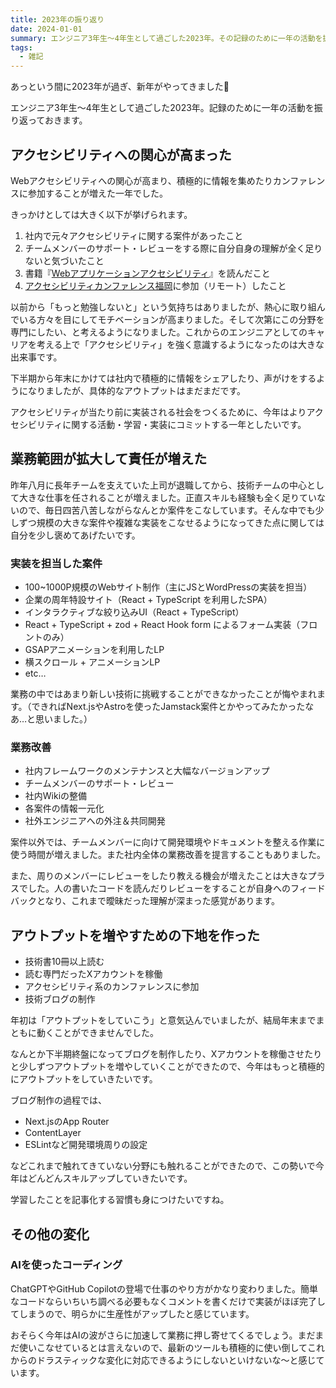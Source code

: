```yaml
---
title: 2023年の振り返り
date: 2024-01-01
summary: エンジニア3年生〜4年生として過ごした2023年。その記録のために一年の活動を振り返っておきます。
tags:
  - 雑記
---
```


あっという間に2023年が過ぎ、新年がやってきました🐲

エンジニア3年生〜4年生として過ごした2023年。記録のために一年の活動を振り返っておきます。

## アクセシビリティへの関心が高まった

Webアクセシビリティへの関心が高まり、積極的に情報を集めたりカンファレンスに参加することが増えた一年でした。

きっかけとしては大きく以下が挙げられます。

1. 社内で元々アクセシビリティに関する案件があったこと
2. チームメンバーのサポート・レビューをする際に自分自身の理解が全く足りないと気づいたこと
3. 書籍『[Webアプリケーションアクセシビリティ](https://gihyo.jp/book/2023/978-4-297-13366-5)』を読んだこと
4. [アクセシビリティカンファレンス福岡](https://fukuoka.a11yconf.net/)に参加（リモート）したこと

以前から「もっと勉強しないと」という気持ちはありましたが、熱心に取り組んでいる方々を目にしてモチベーションが高まりました。そして次第にこの分野を専門にしたい、と考えるようになりました。これからのエンジニアとしてのキャリアを考える上で「アクセシビリティ」を強く意識するようになったのは大きな出来事です。

下半期から年末にかけては社内で積極的に情報をシェアしたり、声がけをするようになりましたが、具体的なアウトプットはまだまだです。

アクセシビリティが当たり前に実装される社会をつくるために、今年はよりアクセシビリティに関する活動・学習・実装にコミットする一年としたいです。

## 業務範囲が拡大して責任が増えた

昨年八月に長年チームを支えていた上司が退職してから、技術チームの中心として大きな仕事を任されることが増えました。正直スキルも経験も全く足りていないので、毎日四苦八苦しながらなんとか案件をこなしています。そんな中でも少しずつ規模の大きな案件や複雑な実装をこなせるようになってきた点に関しては自分を少し褒めてあげたいです。

### 実装を担当した案件

- 100~1000P規模のWebサイト制作（主にJSとWordPressの実装を担当）
- 企業の周年特設サイト（React + TypeScript を利用したSPA）
- インタラクティブな絞り込みUI（React + TypeScript）
- React + TypeScript + zod + React Hook form によるフォーム実装（フロントのみ）
- GSAPアニメーションを利用したLP
- 横スクロール + アニメーションLP
- etc…

業務の中ではあまり新しい技術に挑戦することができなかったことが悔やまれます。（できればNext.jsやAstroを使ったJamstack案件とかやってみたかったなあ…と思いました。）

### 業務改善

- 社内フレームワークのメンテナンスと大幅なバージョンアップ
- チームメンバーのサポート・レビュー
- 社内Wikiの整備
- 各案件の情報一元化
- 社外エンジニアへの外注＆共同開発

案件以外では、チームメンバーに向けて開発環境やドキュメントを整える作業に使う時間が増えました。また社内全体の業務改善を提言することもありました。

また、周りのメンバーにレビューをしたり教える機会が増えたことは大きなプラスでした。人の書いたコードを読んだりレビューをすることが自身へのフィードバックとなり、これまで曖昧だった理解が深まった感覚があります。

## アウトプットを増やすための下地を作った

- 技術書10冊以上読む
- 読む専門だったXアカウントを稼働
- アクセシビリティ系のカンファレンスに参加
- 技術ブログの制作

年初は「アウトプットをしていこう」と意気込んでいましたが、結局年末までまともに動くことができませんでした。

なんとか下半期終盤になってブログを制作したり、Xアカウントを稼働させたりと少しずつアウトプットを増やしていくことができたので、今年はもっと積極的にアウトプットをしていきたいです。

ブログ制作の過程では、

- Next.jsのApp Router
- ContentLayer
- ESLintなど開発環境周りの設定

などこれまで触れてきていない分野にも触れることができたので、この勢いで今年はどんどんスキルアップしていきたいです。

学習したことを記事化する習慣も身につけたいですね。

## その他の変化

### AIを使ったコーディング

ChatGPTやGitHub Copilotの登場で仕事のやり方がかなり変わりました。簡単なコードならいちいち調べる必要もなくコメントを書くだけで実装がほぼ完了してしまうので、明らかに生産性がアップしたと感じています。

おそらく今年はAIの波がさらに加速して業務に押し寄せてくるでしょう。まだまだ使いこなせているとは言えないので、最新のツールも積極的に使い倒してこれからのドラスティックな変化に対応できるようにしないといけないな〜と感じています。
